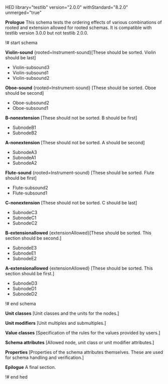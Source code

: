 HED library="testlib" version="2.0.0" withStandard="8.2.0" unmerged="true"

'''Prologue'''
This schema tests the ordering effects of various combinations of rooted and extension allowed for rooted schemas. It is compatible with testlib version 3.0.0 but not testlib 2.0.0.

!# start schema

'''Violin-sound''' <nowiki>{rooted=Instrument-sound}[These should be sorted.  Violin should be last]</nowiki>
* Violin-subsound3
* Violin-subsound1
* Violin-subsound2

'''Oboe-sound''' <nowiki>{rooted=Instrument-sound} [These should be sorted.  Oboe should be second]</nowiki>
* Oboe-subsound2
* Oboe-subsound1

'''B-nonextension''' <nowiki>[These should not be sorted.  B should be first]</nowiki>
* SubnodeB1
* SubnodeB2

'''A-nonextension''' <nowiki>[These should not be sorted.  A should be second]</nowiki>
* SubnodeA3
* SubnodeA1
* SubnodeA2

'''Flute-sound''' <nowiki>{rooted=Instrument-sound} [These should be sorted.  Flute should be first]</nowiki>
* Flute-subsound2
* Flute-subsound1

'''C-nonextension''' <nowiki>[These should not be sorted.  C should be last]</nowiki>
* SubnodeC3
* SubnodeC1
* SubnodeC2

'''B-extensionallowed''' <nowiki>{extensionAllowed}[These should be sorted.  This section should be second.]</nowiki>
* SubnodeE3
* SubnodeE1
* SubnodeE2

'''A-extensionallowed''' <nowiki>{extensionAllowed} [These should be sorted.  This section should be first.]</nowiki>
* SubnodeD3
* SubnodeD1
* SubnodeD2

!# end schema

'''Unit classes''' <nowiki>[Unit classes and the units for the nodes.]</nowiki>

'''Unit modifiers''' <nowiki>[Unit multiples and submultiples.]</nowiki>

'''Value classes''' <nowiki>[Specification of the rules for the values provided by users.]</nowiki>

'''Schema attributes''' <nowiki>[Allowed node, unit class or unit modifier attributes.]</nowiki>

'''Properties''' <nowiki>[Properties of the schema attributes themselves. These are used for schema handling and verification.]</nowiki>

'''Epilogue'''
A final section.

!# end hed